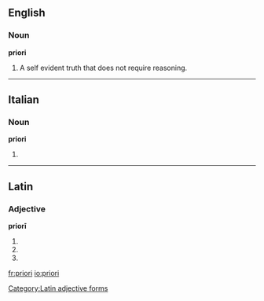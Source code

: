 ==English==
{{rfv|In English, maybe "[[a priori]]"}}
===Noun===
'''priori''' {{m}}

# A self evident truth that does not require reasoning.

----

==Italian==

===Noun===
'''priori''' {{m}}

# {{plural of|[[priore]]|lang=Italian}}

----

==Latin==

===Adjective===
'''priorī'''

# {{inflection of|prior#Latin|prior|dat|m|s}}
# {{inflection of|prior#Latin|prior|dat|f|s}}
# {{inflection of|prior#Latin|prior|dat|n|s}}

[[Category:Latin adjective forms]]

[[fr:priori]]
[[io:priori]]